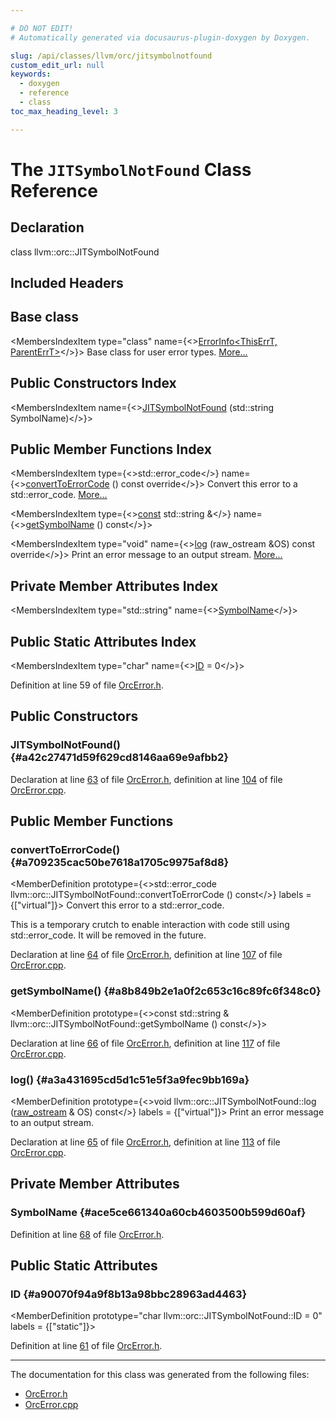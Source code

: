```yaml
---

# DO NOT EDIT!
# Automatically generated via docusaurus-plugin-doxygen by Doxygen.

slug: /api/classes/llvm/orc/jitsymbolnotfound
custom_edit_url: null
keywords:
  - doxygen
  - reference
  - class
toc_max_heading_level: 3

---
```





# The `JITSymbolNotFound` Class Reference

<DoxygenPage pluginConfig={pluginConfig}>



## Declaration

<CodeBlock>class llvm::orc::JITSymbolNotFound</CodeBlock>

## Included Headers

<IncludesList>
<IncludesListItem
  filePath="llvm/ExecutionEngine/Orc/Shared/OrcError.h"
  permalink="/docs/api/files/include/include/llvm/include/llvm/executionengine/include/llvm/executionengine/orc/include/llvm/executionengine/orc/shared/orcerror-h"
  isLocal="true" />
</IncludesList>

## Base class

<MembersIndex>

<MembersIndexItem
  type="class"
  name={<><a href="/docs/api/classes/llvm/errorinfo">ErrorInfo&lt;ThisErrT, ParentErrT&gt;</a></>}>
Base class for user error types. <a href="/docs/api/classes/llvm/errorinfo/#details">More...</a>
</MembersIndexItem>

</MembersIndex>

## Public Constructors Index

<MembersIndex>

<MembersIndexItem
  name={<><a href="#a42c27471d59f629cd8146aa69e9afbb2">JITSymbolNotFound</a> (std::string SymbolName)</>}>
</MembersIndexItem>

</MembersIndex>

## Public Member Functions Index

<MembersIndex>

<MembersIndexItem
  type={<>std::error&#95;code</>}
  name={<><a href="#a709235cac50be7618a1705c9975af8d8">convertToErrorCode</a> () const override</>}>
Convert this error to a std::error&#95;code. <a href="#a709235cac50be7618a1705c9975af8d8">More...</a>
</MembersIndexItem>

<MembersIndexItem
  type={<><a href="/docs/api/files/lib/lib/target/lib/target/aarch64/aarch64promoteconstant-cpp/#a90f8350fecae261c25be85d38b451bff">const</a> std::string &amp;</>}
  name={<><a href="#a8b849b2e1a0f2c653c16c89fc6f348c0">getSymbolName</a> () const</>}>
</MembersIndexItem>

<MembersIndexItem
  type="void"
  name={<><a href="#a3a431695cd5d1c51e5f3a9fec9bb169a">log</a> (raw&#95;ostream &amp;OS) const override</>}>
Print an error message to an output stream. <a href="#a3a431695cd5d1c51e5f3a9fec9bb169a">More...</a>
</MembersIndexItem>

</MembersIndex>

## Private Member Attributes Index

<MembersIndex>

<MembersIndexItem
  type="std::string"
  name={<><a href="#ace5ce661340a60cb4603500b599d60af">SymbolName</a></>}>
</MembersIndexItem>

</MembersIndex>

## Public Static Attributes Index

<MembersIndex>

<MembersIndexItem
  type="char"
  name={<><a href="#a90070f94a9f8b13a98bbc28963ad4463">ID</a> = 0</>}>
</MembersIndexItem>

</MembersIndex>


Definition at line 59 of file <a href="/docs/api/files/include/include/llvm/include/llvm/executionengine/include/llvm/executionengine/orc/include/llvm/executionengine/orc/shared/orcerror-h">OrcError.h</a>.

<SectionDefinition>

## Public Constructors

### JITSymbolNotFound() {#a42c27471d59f629cd8146aa69e9afbb2}

<MemberDefinition
  prototype="llvm::orc::JITSymbolNotFound::JITSymbolNotFound (std::string SymbolName)">

Declaration at line <a href="/docs/api/files/include/include/llvm/include/llvm/executionengine/include/llvm/executionengine/orc/include/llvm/executionengine/orc/shared/orcerror-h/#l00063">63</a> of file <a href="/docs/api/files/include/include/llvm/include/llvm/executionengine/include/llvm/executionengine/orc/include/llvm/executionengine/orc/shared/orcerror-h">OrcError.h</a>, definition at line <a href="/docs/api/files/lib/lib/executionengine/lib/executionengine/orc/lib/executionengine/orc/shared/orcerror-cpp/#l00104">104</a> of file <a href="/docs/api/files/lib/lib/executionengine/lib/executionengine/orc/lib/executionengine/orc/shared/orcerror-cpp">OrcError.cpp</a>.
</MemberDefinition>

</SectionDefinition>

<SectionDefinition>

## Public Member Functions

### convertToErrorCode() {#a709235cac50be7618a1705c9975af8d8}

<MemberDefinition
  prototype={<>std::error&#95;code llvm::orc::JITSymbolNotFound::convertToErrorCode () const</>}
  labels = {["virtual"]}>
Convert this error to a std::error&#95;code.

This is a temporary crutch to enable interaction with code still using std::error&#95;code. It will be removed in the future.

Declaration at line <a href="/docs/api/files/include/include/llvm/include/llvm/executionengine/include/llvm/executionengine/orc/include/llvm/executionengine/orc/shared/orcerror-h/#l00064">64</a> of file <a href="/docs/api/files/include/include/llvm/include/llvm/executionengine/include/llvm/executionengine/orc/include/llvm/executionengine/orc/shared/orcerror-h">OrcError.h</a>, definition at line <a href="/docs/api/files/lib/lib/executionengine/lib/executionengine/orc/lib/executionengine/orc/shared/orcerror-cpp/#l00107">107</a> of file <a href="/docs/api/files/lib/lib/executionengine/lib/executionengine/orc/lib/executionengine/orc/shared/orcerror-cpp">OrcError.cpp</a>.
</MemberDefinition>

### getSymbolName() {#a8b849b2e1a0f2c653c16c89fc6f348c0}

<MemberDefinition
  prototype={<>const std::string &amp; llvm::orc::JITSymbolNotFound::getSymbolName () const</>}>

Declaration at line <a href="/docs/api/files/include/include/llvm/include/llvm/executionengine/include/llvm/executionengine/orc/include/llvm/executionengine/orc/shared/orcerror-h/#l00066">66</a> of file <a href="/docs/api/files/include/include/llvm/include/llvm/executionengine/include/llvm/executionengine/orc/include/llvm/executionengine/orc/shared/orcerror-h">OrcError.h</a>, definition at line <a href="/docs/api/files/lib/lib/executionengine/lib/executionengine/orc/lib/executionengine/orc/shared/orcerror-cpp/#l00117">117</a> of file <a href="/docs/api/files/lib/lib/executionengine/lib/executionengine/orc/lib/executionengine/orc/shared/orcerror-cpp">OrcError.cpp</a>.
</MemberDefinition>

### log() {#a3a431695cd5d1c51e5f3a9fec9bb169a}

<MemberDefinition
  prototype={<>void llvm::orc::JITSymbolNotFound::log (<a href="/docs/api/classes/llvm/raw-ostream">raw&#95;ostream</a> &amp; OS) const</>}
  labels = {["virtual"]}>
Print an error message to an output stream.

Declaration at line <a href="/docs/api/files/include/include/llvm/include/llvm/executionengine/include/llvm/executionengine/orc/include/llvm/executionengine/orc/shared/orcerror-h/#l00065">65</a> of file <a href="/docs/api/files/include/include/llvm/include/llvm/executionengine/include/llvm/executionengine/orc/include/llvm/executionengine/orc/shared/orcerror-h">OrcError.h</a>, definition at line <a href="/docs/api/files/lib/lib/executionengine/lib/executionengine/orc/lib/executionengine/orc/shared/orcerror-cpp/#l00113">113</a> of file <a href="/docs/api/files/lib/lib/executionengine/lib/executionengine/orc/lib/executionengine/orc/shared/orcerror-cpp">OrcError.cpp</a>.
</MemberDefinition>

</SectionDefinition>

<SectionDefinition>

## Private Member Attributes

### SymbolName {#ace5ce661340a60cb4603500b599d60af}

<MemberDefinition
  prototype="std::string llvm::orc::JITSymbolNotFound::SymbolName">

Definition at line <a href="/docs/api/files/include/include/llvm/include/llvm/executionengine/include/llvm/executionengine/orc/include/llvm/executionengine/orc/shared/orcerror-h/#l00068">68</a> of file <a href="/docs/api/files/include/include/llvm/include/llvm/executionengine/include/llvm/executionengine/orc/include/llvm/executionengine/orc/shared/orcerror-h">OrcError.h</a>.
</MemberDefinition>

</SectionDefinition>

<SectionDefinition>

## Public Static Attributes

### ID {#a90070f94a9f8b13a98bbc28963ad4463}

<MemberDefinition
  prototype="char llvm::orc::JITSymbolNotFound::ID = 0"
  labels = {["static"]}>

Definition at line <a href="/docs/api/files/include/include/llvm/include/llvm/executionengine/include/llvm/executionengine/orc/include/llvm/executionengine/orc/shared/orcerror-h/#l00061">61</a> of file <a href="/docs/api/files/include/include/llvm/include/llvm/executionengine/include/llvm/executionengine/orc/include/llvm/executionengine/orc/shared/orcerror-h">OrcError.h</a>.
</MemberDefinition>

</SectionDefinition>

<hr/>

The documentation for this class was generated from the following files:

<ul>
<li><a href="/docs/api/files/include/include/llvm/include/llvm/executionengine/include/llvm/executionengine/orc/include/llvm/executionengine/orc/shared/orcerror-h">OrcError.h</a></li>
<li><a href="/docs/api/files/lib/lib/executionengine/lib/executionengine/orc/lib/executionengine/orc/shared/orcerror-cpp">OrcError.cpp</a></li>
</ul>

</DoxygenPage>
